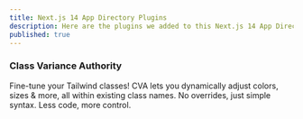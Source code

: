 ```yaml
---
title: Next.js 14 App Directory Plugins
description: Here are the plugins we added to this Next.js 14 App Directory template.
published: true
---
```


<Card>

### Class Variance Authority

Fine-tune your Tailwind classes! CVA lets you dynamically adjust colors, sizes & more, all within existing class names. No overrides, just simple syntax. Less code, more control.

</Card>
